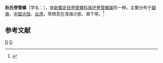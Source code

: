 {{Speciesbox
| taxon = Gemmula kieneri
| binomial_authority = (Doumet, 1840)
| image = Gemmula kieneri 02.JPG
}}
'''狄氏卷管螺'''（学名：''{{lang|la|Gemmula kieneri}}''），是[[新腹足目|新腹足目]][[卷管螺科|卷管螺科]][[珠环卷管螺属|珠环卷管螺属]]的一种。主要分布于[[越南|越南]]、[[中国大陆|中国大陆]]、[[台湾|台湾]]，常栖息在浅海沙底、潮下带。<ref>{{cite web|url=http://shell.sinica.edu.tw/chinese/shellbase_detail.php?science_no=1400|title=国际贝库：狄氏卷管螺|publisher=台湾贝类资料库|accessdate=2009-08-11}}</ref>

== 参考文献 ==
{{reflist}}
{{Taxonbar|from=Q3722025}}

[[Category:珠环卷管螺属|D]]
[[Category:_1840年描述的动物|D]]